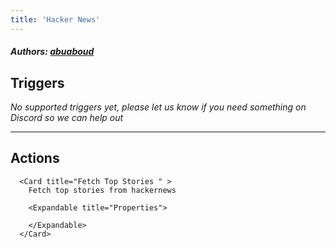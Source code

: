 ```yaml
---
title: 'Hacker News'
---
```


##### Authors: [abuaboud](https://github.com/abuaboud)


## Triggers

*No supported triggers yet, please let us know if you need something on Discord so we can help out* 


---

## Actions


      <Card title="Fetch Top Stories " >
        Fetch top stories from hackernews

        <Expandable title="Properties">
          
<ResponseField name="Number of Stories" required type="Number">

</ResponseField>
              
        </Expandable>
      </Card>
  
